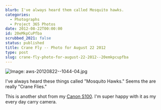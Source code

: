 ```yaml
---
blurb: I've always heard them called Mosquito hawks.
categories:
  - Photographs
  - Project 365 Photos
date: 2012-08-22T00:00:00
id: 20eMkpCuPfba
scrubbed_2021: false
status: published
title: Crane Fly -- Photo for August 22 2012
type: post
slug: crane-fly-photo-for-august-22-2012--20emkpcupfba
---
```


![Image: aws-20120822--1044-04.jpg](/aws-20120822--1044-04.jpg)

I've always heard these things called "Mosquito Hawks." Seems the are really "Crane Flies."

This is another shot from my [Canon S100][1]. I'm super happy with it as my every day carry camera.


[1]: http://www.amazon.com/gp/product/B005MTME3U/ref=as_li_ss_tl?ie=UTF8&camp=1789&creative=390957&creativeASIN=B005MTME3U&linkCode=as2&tag=tioa-20